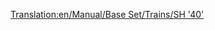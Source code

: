 [[Translation:en/Manual/Base Set/Trains/SH '40']]
{{en/Manual/Base Set/Trains/Trains|Image=[[File:en/Manual/Base Set/Trains/Sh40.png]]
|Cost<!--Koszt-->=£35,156 ($70.312)
|Speed<!--Prędkość-->=177 km/h (110 mph)
|Weight<!--Waga-->=82 t
|Power<!--Moc-->=5,000 hp (3.728 kW)
|Annual<!--Utrzymanie Roczne-->=£2,882 ($5.764)
|Designed<!--Zaprojektowany-->=1973
|Lifespan<!--Długość życia-->=23
|Capacity<!--Pojemność-->=N/A
|Description<!--Opis-->=
|Real-life=[https://www.wikipedia.org/wiki/British Rail Class 87 British Rail Class 87]
}}